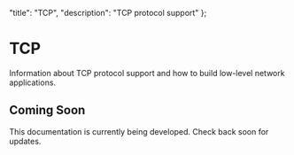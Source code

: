   "title": "TCP",
  "description": "TCP protocol support"
};

# TCP

Information about TCP protocol support and how to build low-level network applications.

## Coming Soon

This documentation is currently being developed. Check back soon for updates.
